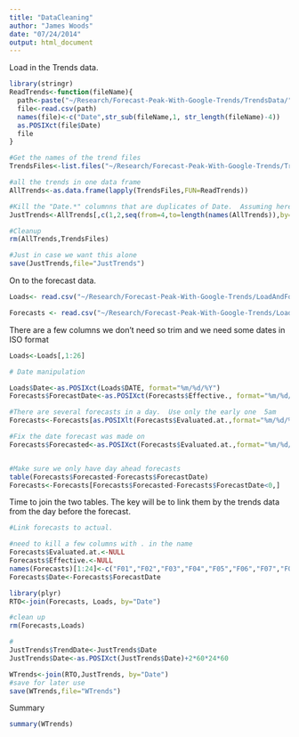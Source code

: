 ```yaml
---
title: "DataCleaning"
author: "James Woods"
date: "07/24/2014"
output: html_document
---
```

Load in the Trends data.
```r

library(stringr)
ReadTrends<-function(fileName){
  path<-paste("~/Research/Forecast-Peak-With-Google-Trends/TrendsData/",fileName,sep='')
  file<-read.csv(path)
  names(file)<-c("Date",str_sub(fileName,1, str_length(fileName)-4))
  as.POSIXct(file$Date)
  file
}

#Get the names of the trend files
TrendsFiles<-list.files("~/Research/Forecast-Peak-With-Google-Trends/TrendsData")

#all the trends in one data frame
AllTrends<-as.data.frame(lapply(TrendsFiles,FUN=ReadTrends))

#Kill the "Date.*" columnns that are duplicates of Date.  Assuming here that the dates all line up
JustTrends<-AllTrends[,c(1,2,seq(from=4,to=length(names(AllTrends)),by=2))]

#Cleanup
rm(AllTrends,TrendsFiles)

#Just in case we want this alone
save(JustTrends,file="JustTrends")
```

On to the forecast data.
```r

Loads<- read.csv("~/Research/Forecast-Peak-With-Google-Trends/LoadAndForecastData/2014-hourly-loads.csv")

Forecasts <- read.csv("~/Research/Forecast-Peak-With-Google-Trends/LoadAndForecastData/2014-rto-forecasts.csv")
```


There are a few columns we don't need so trim and we need some dates in ISO format
```r
Loads<-Loads[,1:26]

# Date manipulation

Loads$Date<-as.POSIXct(Loads$DATE, format="%m/%d/%Y")
Forecasts$ForecastDate<-as.POSIXct(Forecasts$Effective., format="%m/%d/%Y")  

#There are several forecasts in a day.  Use only the early one  5am
Forecasts<-Forecasts[as.POSIXlt(Forecasts$Evaluated.at.,format="%m/%d/%Y %H:%M:%S" )$hour==5,]

#Fix the date forecast was made on
Forecasts$Forecasted<-as.POSIXct(Forecasts$Evaluated.at.,format="%m/%d/%Y")


#Make sure we only have day ahead forecasts
table(Forecasts$Forecasted-Forecasts$ForecastDate)
Forecasts<-Forecasts[Forecasts$Forecasted-Forecasts$ForecastDate<0,]


```

Time to join the two tables.  The key will be to link them by the trends data from the day before the forecast.  

```r
#Link forecasts to actual.

#need to kill a few columns with . in the name
Forecasts$Evaluated.at.<-NULL
Forecasts$Effective.<-NULL
names(Forecasts)[1:24]<-c("F01","F02","F03","F04","F05","F06","F07","F08","F09","F10","F11","F12","F13","F14","F15","F16","F17","F18","F19","F20","F21","F22","F23","F24")
Forecasts$Date<-Forecasts$ForecastDate

library(plyr)
RTO<-join(Forecasts, Loads, by="Date")

#clean up
rm(Forecasts,Loads)

#
JustTrends$TrendDate<-JustTrends$Date
JustTrends$Date<-as.POSIXct(JustTrends$Date)+2*60*24*60

WTrends<-join(RTO,JustTrends, by="Date")
#save for later use
save(WTrends,file="WTrends")

```

Summary
```r
summary(WTrends)

```

